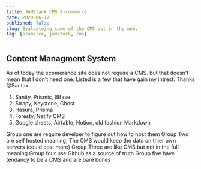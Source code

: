 ```yaml
---
title: JAMStack CMS E-commerce
date: 2020-06-17
published: false
slug: Evaluateing some of the CMS out in the web.
tag: [ecomerce, jamstack, cms]
---
```


## Content Managment System

As of today the ecomerance site does not require a CMS. but that doesn't mean that I don't need one. Listed is a few that have gain my intrest. Thanks @Santax

1. Sanity, Prismic, 8Base
2. Strapy, Keystone, Ghost
3. Hasura, Prisma
4. Foresty, Netify CMS
5. Google sheets, Airtable, Notion, old fashion Markdown

Group one are require develper to figure out how to host them
Group Two are self hosted meaning, The CMS would keep the data on thier own servers (could cost more)
Group Three are like CMS but not in the full meaning
Group four use Github as a source of truth
Group five have tendancy to be a CMS and are bare bones
